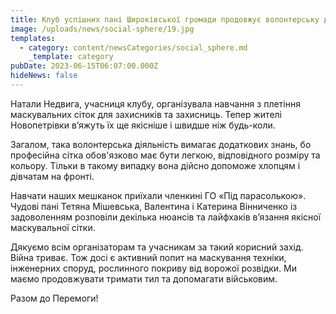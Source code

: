 ```yaml
---
title: Клуб успішних пані Широківської громади продовжує волонтерську діяльність!
image: /uploads/news/social-sphere/19.jpg
templates:
  - category: content/newsCategories/social_sphere.md
    _template: category
pubDate: 2023-06-15T06:07:00.000Z
hideNews: false
---
```


Натали Недвига, учасниця клубу, організувала навчання з плетіння маскувальних сіток для захисників та захисниць. Тепер жителі Новопетрівки в’яжуть їх ще якісніше і швидше ніж будь-коли.    

Загалом, така волонтерська діяльність вимагає додаткових знань, бо професійна сітка обов'язково має бути легкою, відповідного розміру та кольору. Тільки в такому випадку вона дійсно допоможе хлопцям і дівчатам на фронті. 

Навчати наших мешканок приїхали членкині ГО «Під парасолькою». Чудові пані Тетяна Мішевська, Валентина і Катерина Вінниченко із задоволенням розповіли декілька нюансів та лайфхаків в’язання якісної маскувальної сітки. 

Дякуємо всім організаторам та учасникам за такий корисний захід. Війна триває. Тож досі є активний попит на маскування техніки, інженерних споруд, рослинного покриву від ворожої розвідки. Ми маємо продовжувати тримати тил та допомагати військовим.    

Разом до Перемоги!





